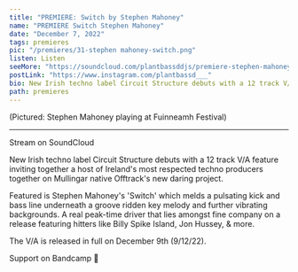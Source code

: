 ---
title: "PREMIERE: Switch by Stephen Mahoney"
name: "PREMIERE Switch Stephen Mahoney"
date: "December 7, 2022"
tags: premieres
pic: "/premieres/31-stephen mahoney-switch.png"
listen: Listen
seeMore: "https://soundcloud.com/plantbassddjs/premiere-stephen-mahoney-switch"
postLink: "https://www.instagram.com/plantbassd___"
bio: New Irish techno label Circuit Structure debuts with a 12 track V/A feature
path: premieres
---

<Picture src="/premieres/31-mahoney.jpg" alt="stephen mahoney cover pic" size={1200} />
<p className="smallText">(Pictured: Stephen Mahoney playing at Fuinneamh Festival)</p>

<hr />

Stream <HoverLink url="soundcloud.com/plantbassddjs/premiere-stephen-mahoney-switch" name="Switch" external inline /> on SoundCloud

New Irish techno label Circuit Structure debuts with a 12 track V/A feature inviting together a host of Ireland's most respected techno producers together on Mullingar native Offtrack's new daring project.

Featured is Stephen Mahoney's 'Switch' which melds a pulsating kick and bass line underneath a groove ridden key melody and further vibrating backgrounds. A real peak-time driver that lies amongst fine company on a release featuring hitters like Billy Spike Island, Jon Hussey, & more.

The V/A is released in full on December 9th (9/12/22).

Support <HoverLink url="circuitstructurerecords.bandcamp.com/album/circuit-structure-various-artists-cs-va-001" name="Circuit Structure" external inline /> on Bandcamp 🌱

